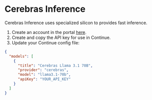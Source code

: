 # Cerebras Inference


Cerebras Inference uses specialized silicon to provides fast inference.

1. Create an account in the portal [here](https://cloud.cerebras.ai/).
2. Create and copy the API key for use in Continue.
3. Update your Continue config file:

```json title="config.json (Deprecated)"
{
  "models": [
    {
      "title": "Cerebras Llama 3.1 70B",
      "provider": "cerebras",
      "model": "llama3.1-70b",
      "apiKey": "YOUR_API_KEY"
    }
  ]
}
```

